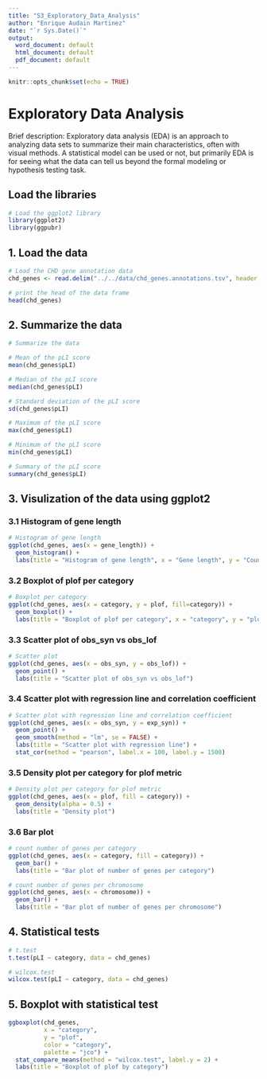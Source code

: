 ```yaml
---
title: "S3_Exploratory_Data_Analysis"
author: "Enrique Audain Martinez"
date: "`r Sys.Date()`"
output:
  word_document: default
  html_document: default
  pdf_document: default
---
```


```r
knitr::opts_chunk$set(echo = TRUE)
```


# Exploratory Data Analysis

Brief description:
Exploratory data analysis (EDA) is an approach to analyzing data sets to summarize their main characteristics, 
often with visual methods. A statistical model can be used or not, but primarily EDA is for seeing what the 
data can tell us beyond the formal modeling or hypothesis testing task. 


## Load the libraries

```r

# Load the ggplot2 library
library(ggplot2)
library(ggpubr) 

```


## 1. Load the data

```r

# Load the CHD gene annotation data
chd_genes <- read.delim("../../data/chd_genes.annotations.tsv", header = TRUE, sep = "\t")

# print the head of the data frame
head(chd_genes)

```

\newpage

## 2. Summarize the data

```r

# Summarize the data

# Mean of the pLI score
mean(chd_genes$pLI) 

# Median of the pLI score
median(chd_genes$pLI)

# Standard deviation of the pLI score
sd(chd_genes$pLI)

# Maximum of the pLI score
max(chd_genes$pLI)

# Minimum of the pLI score
min(chd_genes$pLI)

# Summary of the pLI score
summary(chd_genes$pLI)

```

\newpage

## 3. Visulization of the data using ggplot2

### 3.1 Histogram of gene length

```r

# Histogram of gene length
ggplot(chd_genes, aes(x = gene_length)) + 
  geom_histogram() +
  labs(title = "Histogram of gene length", x = "Gene length", y = "Count")

```


### 3.2 Boxplot of plof per category

```r

# Boxplot per category
ggplot(chd_genes, aes(x = category, y = plof, fill=category)) + 
  geom_boxplot() +
  labs(title = "Boxplot of plof per category", x = "category", y = "plof")


```


\newpage

### 3.3 Scatter plot of obs_syn vs obs_lof

```r

# Scatter plot
ggplot(chd_genes, aes(x = obs_syn, y = obs_lof)) + 
  geom_point() +
  labs(title = "Scatter plot of obs_syn vs obs_lof")

```

### 3.4 Scatter plot with regression line and correlation coefficient

```r

# Scatter plot with regression line and correlation coefficient
ggplot(chd_genes, aes(x = obs_syn, y = exp_syn)) + 
  geom_point() +
  geom_smooth(method = "lm", se = FALSE) +
  labs(title = "Scatter plot with regression line") +
  stat_cor(method = "pearson", label.x = 100, label.y = 1500)

```


\newpage

### 3.5 Density plot per category for plof metric

```r

# Density plot per category for plof metric
ggplot(chd_genes, aes(x = plof, fill = category)) + 
  geom_density(alpha = 0.5) +
  labs(title = "Density plot")


```


### 3.6 Bar plot

```r

# count number of genes per category
ggplot(chd_genes, aes(x = category, fill = category)) + 
  geom_bar() +
  labs(title = "Bar plot of number of genes per category")

# count number of genes per chromosome
ggplot(chd_genes, aes(x = chromosome)) + 
  geom_bar() +
  labs(title = "Bar plot of number of genes per chromosome")

```


\newpage

## 4. Statistical tests

```r


# t.test
t.test(pLI ~ category, data = chd_genes)

# wilcox.test
wilcox.test(pLI ~ category, data = chd_genes)

```

\newpage

## 5. Boxplot with statistical test

```r

ggboxplot(chd_genes, 
          x = "category", 
          y = "plof",
          color = "category", 
          palette = "jco") +
  stat_compare_means(method = "wilcox.test", label.y = 2) +
  labs(title = "Boxplot of plof by category")

```


